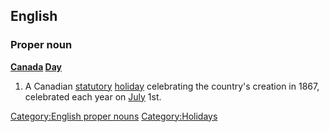 ==English==
{{wikipedia}}

===Proper noun===
'''[[Canada]] [[Day]]'''

# A Canadian [[statutory]] [[holiday]] celebrating the country's creation in 1867, celebrated each year on [[July]] 1st.

[[Category:English proper nouns]]
[[Category:Holidays]]